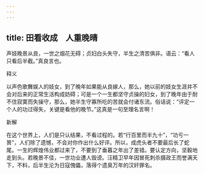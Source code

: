 ```yaml
---
---
---
```

title: 田看收成　人重晚晴
---



声妓晚景从良，一世之烟花无碍；贞妇白头失守，半生之清苦俱非。语云：“看人只看后半截。”真良言也。

释义

以声色歌舞娱人的妓女，到了晚年如果能从良嫁人，那么，她以前的妓女生涯并不会对后来的正常生活构成妨碍；可是一个一生都坚守贞操的妇女，到了晚年由于耐不住寂寞而失操守，那么，她半生守寡所吃的苦就会付诸东流。俗话说：“评定一个人的功过得失，关键是看他的晚节。”这真是一句至理名言啊！

新解

在这个世界上，人们是只认结果，不看过程的。若“行百里而半九十”，“功亏一篑”，人们除了遗憾，不会对你作出什么好评。所以，成虎头者不要最后长了蛇尾。一生的辉煌伟业都过来了，不要到了垂暮之年出了差错。要认定方向，坚毅地走到头。若晚景不佳，一世功业遭人毁谤。汪精卫早年因冒死刺杀摄政王而誉满天下，不料，后半生沦为日寇傀儡，落得个遗臭万年的汉奸罪名。